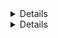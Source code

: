 <Details
title="Confirm Kubernetes is enabled in Teleport"
scope={["oss", "enterprise"]}
scopeOnly={true}
opened={true}
>

Confirm the `Kubernetes` status is `enabled` within the cluster and the user has Kubernetes groups
or users assigned.

```code
$ tsh status
 Profile URL:        https://teleport.example.com:443
  Logged in as:       bob
  Cluster:            teleport.example.com
  Roles:              access,editor
  Logins:             bob
  Kubernetes:         enabled
  Kubernetes groups:  developer
  Valid until:        2022-04-20 22:39:15 -0400 EDT [valid for 12h0m0s]
  Extensions:         permit-X11-forwarding, permit-agent-forwarding, permit-port-forwarding, permit-pty
```

If Kubernetes is `disabled` then the `kube_listen_addr` needs setting within the `proxy_service` as below. Restart
the Teleport process after setting this. 

```yaml
proxy_service:
  enabled: true
  kube_listen_addr: 0.0.0.0:3026
```

See the [Teleport Kubernetes Access Controls](/docs/kubernetes-access/controls) for configuring Kubernetes
RBAC to Teleport roles if the user has no `Kubernetes groups` or `Kubernetes users`.

</Details>
<Details
title="Confirm User has Kubernetes access"
scope={["cloud"]}
scopeOnly={true}
opened={true}
>

The Teleport user accessing the Kubernetes cluster will need to be assigned Kubernetes groups
or users that they can use to make requests to the Kubernetes cluster.

```code
$ tsh status
 Profile URL:        https://example.teleport.sh:443
  Logged in as:       bob
  Cluster:            example.teleport.sh
  Roles:              access,editor
  Logins:             bob
  Kubernetes:         enabled
  Kubernetes groups:  developer
  Valid until:        2022-04-20 22:39:15 -0400 EDT [valid for 12h0m0s]
  Extensions:         permit-X11-forwarding, permit-agent-forwarding, permit-port-forwarding, permit-pty
```

See the [Teleport Kubernetes Access Controls](/docs/kubernetes-access/controls) for configuring Kubernetes
RBAC to Teleport roles if the user has no `Kubernetes groups` or `Kubernetes users`.

</Details>
